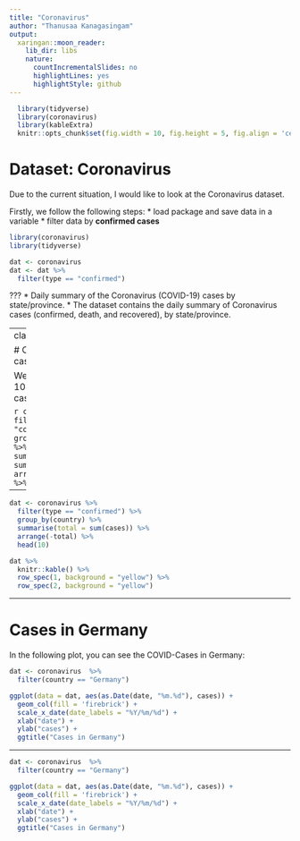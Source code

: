 ```yaml
---
title: "Coronavirus"
author: "Thanusaa Kanagasingam"
output:
  xaringan::moon_reader:
    lib_dir: libs
    nature:
      countIncrementalSlides: no
      highlightLines: yes
      highlightStyle: github
---
```


```r
  library(tidyverse)
  library(coronavirus)
  library(kableExtra)
  knitr::opts_chunk$set(fig.width = 10, fig.height = 5, fig.align = 'center')
```

# Dataset: Coronavirus

Due to the current situation, I would like to look at the Coronavirus dataset.

Firstly, we follow the following steps:
* load package and save data in a variable
* filter data by **confirmed cases**


```r
library(coronavirus)
library(tidyverse)

dat <- coronavirus
dat <- dat %>% 
  filter(type == "confirmed")
```


???
* Daily summary of the Coronavirus (COVID-19) cases by state/province.
* The dataset contains the daily summary of Coronavirus cases (confirmed, death, and recovered), by state/province.

---
class:middle

# Confirmed cases

We look at the top 10 confirmed cases by state:

```r
coronavirus %>%
  filter(type == "confirmed") %>%
  group_by(country) %>%
  summarise(total = sum(cases)) %>%
  arrange(-total) %>%
  head(10) 
```

---

```r
dat <- coronavirus %>%
  filter(type == "confirmed") %>%
  group_by(country) %>%
  summarise(total = sum(cases)) %>%
  arrange(-total) %>%
  head(10)  

dat %>%
  knitr::kable() %>% 
  row_spec(1, background = "yellow") %>%
  row_spec(2, background = "yellow") 
```

---

# Cases in Germany

In the following plot, you can see the COVID-Cases in Germany: 

```r
dat <- coronavirus  %>% 
  filter(country == "Germany")

ggplot(data = dat, aes(as.Date(date, "%m.%d"), cases)) +
  geom_col(fill = 'firebrick') +
  scale_x_date(date_labels = "%Y/%m/%d") +
  xlab("date") + 
  ylab("cases") +
  ggtitle("Cases in Germany")
```

---

```r
dat <- coronavirus  %>% 
  filter(country == "Germany")

ggplot(data = dat, aes(as.Date(date, "%m.%d"), cases)) +
  geom_col(fill = 'firebrick') +
  scale_x_date(date_labels = "%Y/%m/%d") +
  xlab("date") + 
  ylab("cases") +
  ggtitle("Cases in Germany")
```





